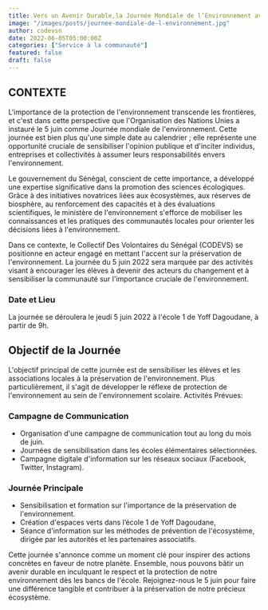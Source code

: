 ```yaml
---
title: Vers un Avenir Durable,la Journée Mondiale de l’Environnement avec CODEVS au Sénégal
image: "/images/posts/journee-mondiale-de-l-environnement.jpg"
author: codevsn
date: 2022-06-05T05:00:00Z
categories: ["Service à la communauté"]
featured: false
draft: false
---
```


## CONTEXTE

L'importance de la protection de l'environnement transcende les frontières, et c'est dans cette perspective que l'Organisation des Nations Unies a instauré le 5 juin comme Journée mondiale de l'environnement. Cette journée est bien plus qu'une simple date au calendrier ; elle représente une opportunité cruciale de sensibiliser l'opinion publique et d'inciter individus, entreprises et collectivités à assumer leurs responsabilités envers l'environnement.

Le gouvernement du Sénégal, conscient de cette importance, a développé une expertise significative dans la promotion des sciences écologiques. Grâce à des initiatives novatrices liées aux écosystèmes, aux réserves de biosphère, au renforcement des capacités et à des évaluations scientifiques, le ministère de l'environnement s'efforce de mobiliser les connaissances et les pratiques des communautés locales pour orienter les décisions liées à l'environnement.

Dans ce contexte, le Collectif Des Volontaires du Sénégal (CODEVS) se positionne en acteur engagé en mettant l'accent sur la préservation de l'environnement. La journée du 5 juin 2022 sera marquée par des activités visant à encourager les élèves à devenir des acteurs du changement et à sensibiliser la communauté sur l'importance cruciale de l'environnement.

### Date et Lieu

La journée se déroulera le jeudi 5 juin 2022 à l'école 1 de Yoff Dagoudane, à partir de 9h.

## Objectif de la Journée

L'objectif principal de cette journée est de sensibiliser les élèves et les associations locales à la préservation de l'environnement. Plus particulièrement, il s'agit de développer le réflexe de protection de l'environnement au sein de l'environnement scolaire.
Activités Prévues:

### Campagne de Communication

- Organisation d'une campagne de communication tout au long du mois de juin.
- Journées de sensibilisation dans les écoles élémentaires sélectionnées.
- Campagne digitale d'information sur les réseaux sociaux (Facebook, Twitter, Instagram).

### Journée Principale

- Sensibilisation et formation sur l'importance de la préservation de l'environnement.
- Création d'espaces verts dans l’école 1 de Yoff Dagoudane,
- Séance d'information sur les méthodes de prévention de l'écosystème, dirigée par les autorités et les partenaires associatifs.

Cette journée s'annonce comme un moment clé pour inspirer des actions concrètes en faveur de notre planète. Ensemble, nous pouvons bâtir un avenir durable en inculquant le respect et la protection de notre environnement dès les bancs de l'école. Rejoignez-nous le 5 juin pour faire une différence tangible et contribuer à la préservation de notre précieux écosystème.
